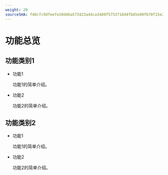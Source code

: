 ```yaml
---
weight: 20
sourceSHA: f48cfc9dfeefe10d46a573423a44ca3489f5753718d4fbd5e00f670f15e22860
---
```


# 功能总览

## 功能类别1

- 功能1

  功能1的简单介绍。

- 功能2

  功能2的简单介绍。

## 功能类别2

- 功能1

  功能1的简单介绍。

- 功能2

  功能2的简单介绍。
